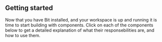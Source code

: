 ## Getting started

Now that you have Bit installed, and your workspace is up and running it is time to start building with components.
Click on each of the components below to get a detailed explanation of what their responsebilities are, and how to use them.
